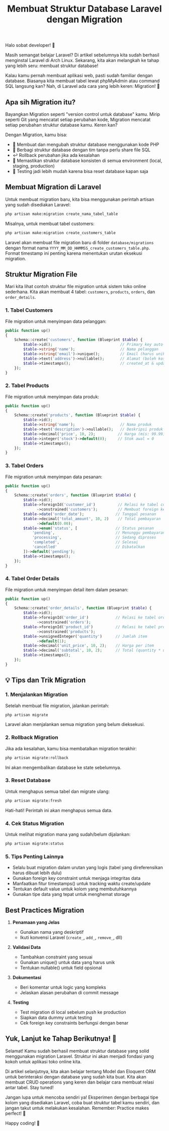 ---
title: "Membuat Struktur Database Laravel dengan Migration"
publishedAt: "2025-05-12"
summary: "Melanjutkan petualangan Laravel di Arch Linux: saatnya membuat struktur database menggunakan migration! Yuk belajar cara membuat dan mengelola database dengan cara yang lebih modern."
---

Halo sobat developer! 👋 

Masih semangat belajar Laravel? Di <Link href="/blog/mengenal-dan-menginstal-laravel-di-arch-linux">artikel sebelumnya</Link> kita sudah berhasil menginstal Laravel di Arch Linux. Sekarang, kita akan melangkah ke tahap yang lebih seru: membuat struktur database!

Kalau kamu pernah membuat aplikasi web, pasti sudah familiar dengan database. Biasanya kita membuat tabel lewat phpMyAdmin atau command SQL langsung kan? Nah, di Laravel ada cara yang lebih keren: Migration! 🚀

## Apa sih Migration itu?

Bayangkan Migration seperti "version control untuk database" kamu. Mirip seperti Git yang mencatat setiap perubahan kode, Migration mencatat setiap perubahan struktur database kamu. Keren kan?

Dengan Migration, kamu bisa:
- 📝 Membuat dan mengubah struktur database menggunakan kode PHP
- 🤝 Berbagi struktur database dengan tim tanpa perlu share file SQL
- ↩️ Rollback perubahan jika ada kesalahan
- 🔄 Memastikan struktur database konsisten di semua environment (local, staging, production)
- 🧪 Testing jadi lebih mudah karena bisa reset database kapan saja

## Membuat Migration di Laravel

Untuk membuat migration baru, kita bisa menggunakan perintah artisan yang sudah disediakan Laravel:

```bash
php artisan make:migration create_nama_tabel_table
```

Misalnya, untuk membuat tabel customers:
```bash
php artisan make:migration create_customers_table
```

Laravel akan membuat file migration baru di folder `database/migrations` dengan format nama `YYYY_MM_DD_HHMMSS_create_customers_table.php`. Format timestamp ini penting karena menentukan urutan eksekusi migration.

## Struktur Migration File

Mari kita lihat contoh struktur file migration untuk sistem toko online sederhana. Kita akan membuat 4 tabel: `customers`, `products`, `orders`, dan `order_details`.

### 1. Tabel Customers
File migration untuk menyimpan data pelanggan:

```php
public function up()
{
    Schema::create('customers', function (Blueprint $table) {
        $table->id();                              // Primary key auto-increment
        $table->string('name');                    // Nama pelanggan
        $table->string('email')->unique();         // Email (harus unik)
        $table->text('address')->nullable();       // Alamat (boleh kosong)
        $table->timestamps();                      // created_at & updated_at
    });
}
```

### 2. Tabel Products
File migration untuk menyimpan data produk:

```php
public function up()
{
    Schema::create('products', function (Blueprint $table) {
        $table->id();
        $table->string('name');                    // Nama produk
        $table->text('description')->nullable();   // Deskripsi produk
        $table->decimal('price', 10, 2);          // Harga (mis: 99.99)
        $table->integer('stock')->default(0);     // Stok awal = 0
        $table->timestamps();
    });
}
```

### 3. Tabel Orders
File migration untuk menyimpan data pesanan:

```php
public function up()
{
    Schema::create('orders', function (Blueprint $table) {
        $table->id();
        $table->foreignId('customer_id')          // Relasi ke tabel customers
              ->constrained('customers');         // Membuat foreign key constraint
        $table->date('order_date');              // Tanggal pesanan
        $table->decimal('total_amount', 10, 2)    // Total pembayaran
              ->default(0.00);
        $table->enum('status', [                 // Status pesanan
            'pending',                           // Menunggu pembayaran
            'processing',                        // Sedang diproses
            'completed',                         // Selesai
            'cancelled'                          // Dibatalkan
        ])->default('pending');
        $table->timestamps();
    });
}
```

### 4. Tabel Order Details
File migration untuk menyimpan detail item dalam pesanan:

```php
public function up()
{
    Schema::create('order_details', function (Blueprint $table) {
        $table->id();
        $table->foreignId('order_id')            // Relasi ke tabel orders
              ->constrained('orders');
        $table->foreignId('product_id')          // Relasi ke tabel products
              ->constrained('products');
        $table->unsignedInteger('quantity')      // Jumlah item
              ->default(1);
        $table->decimal('unit_price', 10, 2);    // Harga per item
        $table->decimal('subtotal', 10, 2);      // Total (quantity * unit_price)
        $table->timestamps();
    });
}
```

## 💡 Tips dan Trik Migration

### 1. Menjalankan Migration
Setelah membuat file migration, jalankan perintah:
```bash
php artisan migrate
```
Laravel akan menjalankan semua migration yang belum dieksekusi.

### 2. Rollback Migration
Jika ada kesalahan, kamu bisa membatalkan migration terakhir:
```bash
php artisan migrate:rollback
```
Ini akan mengembalikan database ke state sebelumnya.

### 3. Reset Database
Untuk menghapus semua tabel dan migrate ulang:
```bash
php artisan migrate:fresh
```
Hati-hati! Perintah ini akan menghapus semua data.

### 4. Cek Status Migration
Untuk melihat migration mana yang sudah/belum dijalankan:
```bash
php artisan migrate:status
```

### 5. Tips Penting Lainnya
- Selalu buat migration dalam urutan yang logis (tabel yang direferensikan harus dibuat lebih dulu)
- Gunakan foreign key constraint untuk menjaga integritas data
- Manfaatkan fitur timestamps() untuk tracking waktu create/update
- Tentukan default value untuk kolom yang membutuhkannya
- Gunakan tipe data yang tepat untuk menghemat storage

## Best Practices Migration

1. **Penamaan yang Jelas**
   - Gunakan nama yang deskriptif
   - Ikuti konvensi Laravel (`create_`, `add_`, `remove_`, dll)

2. **Validasi Data**
   - Tambahkan constraint yang sesuai
   - Gunakan unique() untuk data yang harus unik
   - Tentukan nullable() untuk field opsional

3. **Dokumentasi**
   - Beri komentar untuk logic yang kompleks
   - Jelaskan alasan perubahan di commit message

4. **Testing**
   - Test migration di local sebelum push ke production
   - Siapkan data dummy untuk testing
   - Cek foreign key constraints berfungsi dengan benar

## Yuk, Lanjut ke Tahap Berikutnya! 🚀

Selamat! Kamu sudah berhasil membuat struktur database yang solid menggunakan migration Laravel. Struktur ini akan menjadi fondasi yang kokoh untuk aplikasi toko online kita. 

Di artikel selanjutnya, kita akan belajar tentang Model dan Eloquent ORM untuk berinteraksi dengan database yang sudah kita buat. Kita akan membuat CRUD operations yang keren dan belajar cara membuat relasi antar tabel. Stay tuned! 

Jangan lupa untuk mencoba sendiri ya! Eksperimen dengan berbagai tipe kolom yang disediakan Laravel, coba buat struktur tabel kamu sendiri, dan jangan takut untuk melakukan kesalahan. Remember: Practice makes perfect! 💪

Happy coding! 🎉

